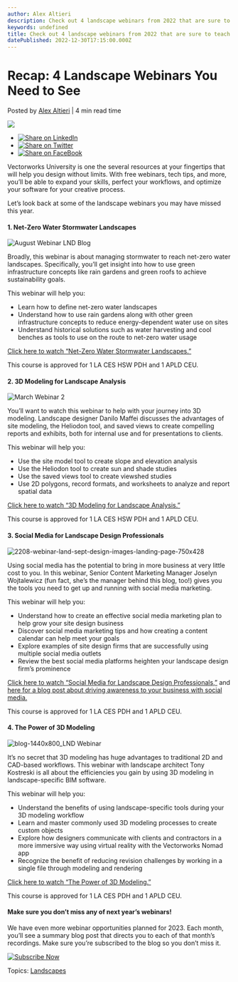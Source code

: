 ```yaml
---
author: Alex Altieri
description: Check out 4 landscape webinars from 2022 that are sure to teach you a thing or two.
keywords: undefined
title: Check out 4 landscape webinars from 2022 that are sure to teach you a thing or two. 
datePublished: 2022-12-30T17:15:00.000Z
---
```

  

# Recap: 4 Landscape Webinars You Need to See

 Posted by [Alex Altieri](https://blog.vectorworks.net/author/alex-altieri) | 4 min read time 

![](https://blog.vectorworks.net/hubfs/Blog%20Images/221121_November%20Webinar%20Blog/blog-1440x800_LND%20Webinar.png) 

* [![Share on LinkedIn](https://2659751.fs1.hubspotusercontent-na1.net/hubfs/2659751/michaelDemo/share-LI.png)](http://www.linkedin.com/shareArticle?mini=true&url=https%3A%2F%2Fblog.vectorworks.net%2Fyour-favorite-landscape-webinars-from-2022)
* [![Share on Twitter](https://2659751.fs1.hubspotusercontent-na1.net/hubfs/2659751/michaelDemo/share-TW.png)](https://www.twitter.com/share?text=Recap:%204%20Landscape%20Webinars%20You%20Need%20to%20See&url=https%3A%2F%2Fblog.vectorworks.net%2Fyour-favorite-landscape-webinars-from-2022&via=PMGTweets)
* [![Share on FaceBook](https://2659751.fs1.hubspotusercontent-na1.net/hubfs/2659751/michaelDemo/share-FB.png)](https://www.facebook.com/sharer/sharer.php?u=https%3A%2F%2Fblog.vectorworks.net%2Fyour-favorite-landscape-webinars-from-2022)

Vectorworks University is one the several resources at your fingertips that will help you design without limits. With free webinars, tech tips, and more, you’ll be able to expand your skills, perfect your workflows, and optimize your software for your creative process.

Let’s look back at some of the landscape webinars you may have missed this year.

#### 1\. Net-Zero Water Stormwater Landscapes

![August Webinar LND Blog](https://blog.vectorworks.net/hs-fs/hubfs/Blog%20Images/220818_August%20Webinar/August%20Webinar%20LND%20Blog.png?width=1440&height=800&name=August%20Webinar%20LND%20Blog.png)

Broadly, this webinar is about managing stormwater to reach net-zero water landscapes. Specifically, you’ll get insight into how to use green infrastructure concepts like rain gardens and green roofs to achieve sustainability goals.

This webinar will help you:

* Learn how to define net-zero water landscapes
* Understand how to use rain gardens along with other green infrastructure concepts to reduce energy-dependent water use on sites
* Understand historical solutions such as water harvesting and cool benches as tools to use on the route to net-zero water usage

[Click here to watch “Net-Zero Water Stormwater Landscapes.”](https://university.vectorworks.net/course/view.php?id=2225)

This course is approved for 1 LA CES HSW PDH and 1 APLD CEU.

#### 2\. 3D Modeling for Landscape Analysis

![March Webinar 2](https://blog.vectorworks.net/hs-fs/hubfs/Blog%20Images/220315_March%20Webinars/March%20Webinar%202.jpg?width=839&height=800&name=March%20Webinar%202.jpg)

You’ll want to watch this webinar to help with your journey into 3D modeling. Landscape designer Danilo Maffei discusses the advantages of site modeling, the Heliodon tool, and saved views to create compelling reports and exhibits, both for internal use and for presentations to clients.

This webinar will help you:

* Use the site model tool to create slope and elevation analysis
* Use the Heliodon tool to create sun and shade studies
* Use the saved views tool to create viewshed studies
* Use 2D polygons, record formats, and worksheets to analyze and report spatial data

[Click here to watch “3D Modeling for Landscape Analysis.”](https://university.vectorworks.net/course/view.php?id=157)

This course is approved for 1 LA CES HSW PDH and 1 APLD CEU.

#### 3\. Social Media for Landscape Design Professionals

![2208-webinar-land-sept-design-images-landing-page-750x428](https://blog.vectorworks.net/hs-fs/hubfs/Blog%20Images/220913_September%20Webinars%20Blog/2208-webinar-land-sept-design-images-landing-page-750x428.jpg?width=750&height=428&name=2208-webinar-land-sept-design-images-landing-page-750x428.jpg)

Using social media has the potential to bring in more business at very little cost to you. In this webinar, Senior Content Marketing Manager Joselyn Wojtalewicz (fun fact, she’s the manager behind this blog, too!) gives you the tools you need to get up and running with social media marketing.

This webinar will help you:

* Understand how to create an effective social media marketing plan to help grow your site design business
* Discover social media marketing tips and how creating a content calendar can help meet your goals
* Explore examples of site design firms that are successfully using multiple social media outlets
* Review the best social media platforms heighten your landscape design firm’s prominence

[Click here to watch “Social Media for Landscape Design Professionals,”](https://university.vectorworks.net/course/view.php?id=2279) and [here for a blog post about driving awareness to your business with social media.](../../../net/vectorworks/blog/social-media-guidelines-for-business-growth.html)

This course is approved for 1 LA CES PDH and 1 APLD CEU.

#### 4\. The Power of 3D Modeling 

![blog-1440x800_LND Webinar](https://blog.vectorworks.net/hs-fs/hubfs/Blog%20Images/221121_November%20Webinar%20Blog/blog-1440x800_LND%20Webinar.png?width=1440&height=800&name=blog-1440x800_LND%20Webinar.png)

It’s no secret that 3D modeling has huge advantages to traditional 2D and CAD-based workflows. This webinar with landscape architect Tony Kostreski is all about the efficiencies you gain by using 3D modeling in landscape-specific BIM software.

This webinar will help you:

* Understand the benefits of using landscape-specific tools during your 3D modeling workflow
* Learn and master commonly used 3D modeling processes to create custom objects
* Explore how designers communicate with clients and contractors in a more immersive way using virtual reality with the Vectorworks Nomad app
* Recognize the benefit of reducing revision challenges by working in a single file through modeling and rendering

[Click here to watch “The Power of 3D Modeling.”](https://university.vectorworks.net/course/view.php?id=2086)

This course is approved for 1 LA CES PDH and 1 APLD CEU.

#### Make sure you don’t miss any of next year’s webinars!

We have even more webinar opportunities planned for 2023\. Each month, you’ll see a summary blog post that directs you to each of that month’s recordings. Make sure you’re subscribed to the blog so you don’t miss it.

[![Subscribe Now](https://no-cache.hubspot.com/cta/default/3018241/13fc3f24-f095-4e7e-a818-b6d0a408f3fb.png)](https://cta-redirect.hubspot.com/cta/redirect/3018241/13fc3f24-f095-4e7e-a818-b6d0a408f3fb) 

 Topics: [Landscapes](https://blog.vectorworks.net/topic/landscapes) 

  